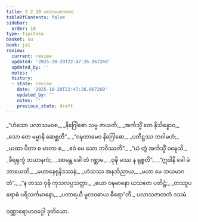 ```yaml
---
title: 5.2.10 ပလာသဇာတက
tableOfContents: false
sidebar:
  order: 10
type: tipitaka
basket: su
book: ja1
review:
  current: review
  updated: '2025-10-20T22:47:26.067260'
  updated_by: ''
  notes: ''
  history:
  - state: review
    date: '2025-10-20T22:47:26.067260'
    updated_by: ''
    notes: ''
    previous_state: draft
---
```



<DynamicBreadcrumb />


<ReviewStatus review={frontmatter.review} showDetails={true} />

<HypothesisAnnotation frontmatter={frontmatter} />

<Division number="105" book="ja1" e="ch" v="22" p="132">

<Paragraph number="1271" type="verses" book="ja1">
_“ဟံသော ပလာသမဝစ,_  
_နိဂြေါဓော သမ္မ ဇာယတိ;_  
_အင်္ကသ္မိံ တေ နိသိန္နောဝ,_  
_သော တေ မမ္မာနိ ဆေစ္ဆတိ”._  

</Paragraph>

</Division>
<Division number="106" book="ja1" e="ch" v="22" p="132">

<Paragraph number="1272" type="verses" book="ja1">
_“ဝဍ္ဎတာမေဝ နိဂြေါဓော,_  
_ပတိဋ္ဌဿ ဘဝါမဟံ;_  
_ယထာ ပိတာ စ မာတာ စ,_  
_ဧဝံ မေ သော ဘဝိဿတိ”._  

</Paragraph>

</Division>
<Division number="107" book="ja1" e="ch" v="22" p="132">

<Paragraph number="1273" type="verses" book="ja1">
_“ယံ တွံ အင်္ကသ္မိံ ဝဍ္ဎေသိ,_  
_ခီရရုက္ခံ ဘယာနကံ;_  
_အာမန္တ ခေါ တံ ဂစ္ဆာမ,_  
_ဝုဍ္ဎိ မဿ န ရုစ္စတိ”._  

</Paragraph>

</Division>
<Division number="108" book="ja1" e="ch" v="22" p="133">

<Paragraph number="1274" type="verses" book="ja1">
_“ဣဒါနိ ခေါ မံ ဘာယေတိ,_  
_မဟာနေရုနိဒဿနံ;_  
_ဟံသဿ အနဘိညာယ,_  
_မဟာ မေ ဘယမာဂတံ”._  

</Paragraph>

</Division>
<Division number="109" book="ja1" e="ch" v="22" p="133">

<Paragraph number="1275" type="verses" book="ja1">
_“န တဿ ဝုဍ္ဎိ ကုသလပ္ပသတ္ထာ,_  
_ယော ဝဍ္ဎမာနော ဃသတေ ပတိဋ္ဌံ;_  
_တဿူပရောဓံ ပရိသင်္ကမာနော,_  
_ပတာရယီ မူလဝဓာယ ဓီရော”တိ._  


</Paragraph>
</Division>

<Paragraph number="1276" type="center" book="ja1">
ပလာသဇာတကံ ဒသမံ.

  
ဝဏ္ဏာရောဟဝဂ္ဂေါ ဒုတိယော.
</Paragraph>
